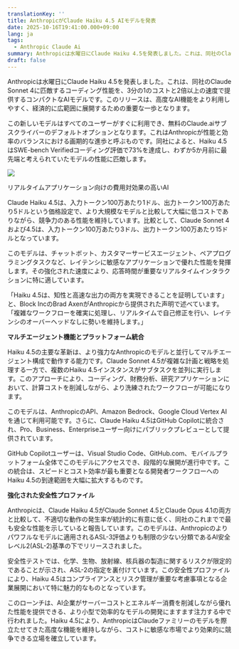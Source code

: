 ```yaml
---
translationKey: ''
title: AnthropicがClaude Haiku 4.5 AIモデルを発表
date: 2025-10-16T19:41:00.000+09:00
lang: ja
tags:
  - Anthropic Claude Ai
summary: Anthropicは水曜日にClaude Haiku 4.5を発表しました。これは、同社のClaude Sonnet 4に匹敵するコーディング性能を、3分の1のコストと2倍以上の速度で提供するコンパクトなAIモデルです。このリリースは、高度なAI機能をより利用しやすく、経済的に広範囲に展開するための重要な一歩となります。
draft: false
---
```

Anthropicは水曜日にClaude Haiku 4.5を発表しました。これは、同社のClaude Sonnet 4に匹敵するコーディング性能を、3分の1のコストと2倍以上の速度で提供するコンパクトなAIモデルです。このリリースは、高度なAI機能をより利用しやすく、経済的に広範囲に展開するための重要な一歩となります。

この新しいモデルはすべてのユーザーがすぐに利用でき、無料のClaude.aiサブスクライバーのデフォルトオプションとなります。これはAnthropicが性能と効率のバランスにおける画期的な進歩と呼ぶものです。同社によると、Haiku 4.5はSWE-bench Verifiedコーディング評価で73%を達成し、わずか5か月前に最先端と考えられていたモデルの性能に匹敵します。

![](https://www.reuters.com/resizer/v2/3BXVT2L4YBOHLHJ62O3I4VFAUI.jpg?auth=75401a3f519f03a738f8efdb8af8750599338dae56186bb58f20e4a2ffd905e4&width=1200&quality=80)

リアルタイムアプリケーション向けの費用対効果の高いAI

Claude Haiku 4.5は、入力トークン100万あたり1ドル、出力トークン100万あたり5ドルという価格設定で、より大規模なモデルと比較して大幅に低コストでありながら、競争力のある性能を維持しています。比較として、Claude Sonnet 4および4.5は、入力トークン100万あたり3ドル、出力トークン100万あたり15ドルとなっています。​

このモデルは、チャットボット、カスタマーサービスエージェント、ペアプログラミングタスクなど、レイテンシに敏感なアプリケーションで優れた性能を発揮します。その強化された速度により、応答時間が重要なリアルタイムインタラクションに特に適しています。​

「Haiku 4.5は、知性と高速な出力の両方を実現できることを証明しています」と、Block IncのBrad AxenがAnthropicから提供された声明で述べています。「複雑なワークフローを確実に処理し、リアルタイムで自己修正を行い、レイテンシのオーバーヘッドなしに勢いを維持します。」​

**マルチエージェント機能とプラットフォーム統合**

Haiku 4.5の主要な革新は、より強力なAnthropicのモデルと並行してマルチエージェント構成で動作する能力です。Claude Sonnet 4.5が複雑な計画と戦略を処理する一方で、複数のHaiku 4.5インスタンスがサブタスクを並列に実行します。このアプローチにより、コーディング、財務分析、研究アプリケーションにおいて、計算コストを削減しながら、より洗練されたワークフローが可能になります。​

このモデルは、AnthropicのAPI、Amazon Bedrock、Google Cloud Vertex AIを通じて利用可能です。さらに、Claude Haiku 4.5はGitHub Copilotに統合され、Pro、Business、Enterpriseユーザー向けにパブリックプレビューとして提供されています。​

GitHub Copilotユーザーは、Visual Studio Code、GitHub.com、モバイルプラットフォーム全体でこのモデルにアクセスでき、段階的な展開が進行中です。この統合は、スピードとコスト効率が最も重要となる開発者ワークフローへのHaiku 4.5の到達範囲を大幅に拡大するものです。​

**強化された安全性プロファイル**

Anthropicは、Claude Haiku 4.5がClaude Sonnet 4.5とClaude Opus 4.1の両方と比較して、不適切な動作の発生率が統計的に有意に低く、同社のこれまでで最も安全な性能を示していると報告しています。このモデルは、Anthropicのよりパワフルなモデルに適用されるASL-3評価よりも制限の少ない分類であるAI安全レベル2(ASL-2)基準の下でリリースされました。​

安全性テストでは、化学、生物、放射線、核兵器の製造に関するリスクが限定的であることが示され、ASL-2の指定を裏付けています。この安全性プロファイルにより、Haiku 4.5はコンプライアンスとリスク管理が重要な考慮事項となる企業展開において特に魅力的なものとなっています。​

このローンチは、AI企業がサーバーコストとエネルギー消費を削減しながら優れた性能を提供できる、より小型で効率的なモデルの開発にますます注力する中で行われました。Haiku 4.5により、AnthropicはClaudeファミリーのモデルを際立たせてきた高度な機能を維持しながら、コストに敏感な市場でより効果的に競争できる立場を確立しています。​
